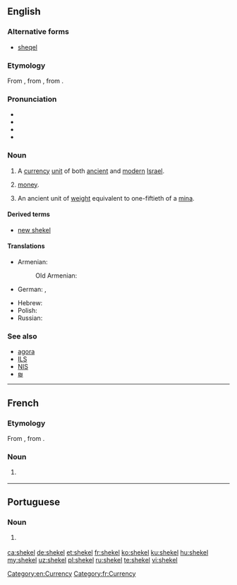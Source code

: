 ==English==
{{was wotd|2006|November|22}}
{{wikipedia}}

===Alternative forms===
* [[sheqel]]

===Etymology===
From {{etyl|he|en}} {{term|lang=he|שֶׁקֶל||shekel|tr=shékel}}, from {{term|lang=he|שָׁקַל|tr=shakál||to [[weigh]]}}, from {{etyl|akk|en}} {{term|lang=akk|tr=šiqlu}}.

===Pronunciation===
* {{IPA|/ˈʃekəl/|lang=en}}
* {{audio|en-us-shekel.ogg|Audio (US)|lang=en}}
* {{rhymes|ɛkəl|lang=en}}
* {{hyphenation|shek|el|lang=en}}

===Noun===
{{en-noun|s|shekalim}}

# A [[currency]] [[unit]] of both [[ancient]] and [[modern]] [[Israel]].
# {{context|informal|lang=en}} [[money]].
# An ancient unit of [[weight]] equivalent to one-fiftieth of a [[mina]].

====Derived terms====
* [[new shekel]]

====Translations====
{{trans-see|sheqel}}

{{trans-top|ancient unit of weight}}
* Armenian: {{t|hy|սիկղ}}
*: Old Armenian: {{t|xcl|սիկղ}}
* German: {{t+|de|Schekel|m}}, {{t+|de|Sekel|m}}
{{trans-mid}}
* Hebrew: {{t+|he|שקל|m|tr=shekel}}
* Polish: {{t|pl|sykl|m}}
* Russian: {{t|ru|сикль|m}}
{{trans-bottom}}

===See also===
* [[agora]]
* [[ILS]]
* [[NIS]]
* [[₪]]

[[Category:en:Currency]]

----

==French==

===Etymology===
From {{etyl|he|fr}} {{term|lang=he|שֶׁקֶל||shekel|tr=shékel}}, from {{term|lang=he|שָׁקַל|tr=shakál||to [[weigh]]}}.

===Noun===
{{fr-noun|m}}

# {{l/en|shekel}} {{gloss|unit of currency}}

[[Category:fr:Currency]]

----

==Portuguese==

===Noun===
{{pt-noun|m|s}}

# {{l|en|sheqel}} {{gloss|currency unit in Israel}}

[[ca:shekel]]
[[de:shekel]]
[[et:shekel]]
[[fr:shekel]]
[[ko:shekel]]
[[ku:shekel]]
[[hu:shekel]]
[[my:shekel]]
[[uz:shekel]]
[[pl:shekel]]
[[ru:shekel]]
[[te:shekel]]
[[vi:shekel]]